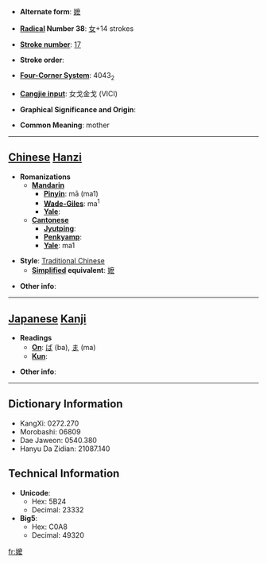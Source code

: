 * '''Alternate form''': [[嬷]]

* '''[[Wiktionary:Chinese radical index| Radical]] Number 38''': [[Wiktionary:Chinese radical index 女|女]]+14 strokes

* '''[[Wiktionary:Chinese total strokes index|Stroke number]]''': [[Wiktionary:Chinese total strokes index 17|17]]

* '''Stroke order''': 

* '''[[Wiktionary:Chinese four corner index|Four-Corner System]]''': 4043<sub>2</sub>

* '''[[Wiktionary:Chinese Cangjie index|Cangjie input]]''': 女戈金戈 (VICI)

* '''Graphical Significance and Origin''': 

* '''Common Meaning''': mother

----

== [[Chinese]] [[Hanzi]] ==

* '''Romanizations'''
** '''[[Mandarin]]'''
*** '''[[Pinyin]]''': mā (ma1)
*** '''[[Wade-Giles]]''': ma<sup>1</sup>
*** '''[[Yale]]''': 
** '''[[Cantonese]]'''
*** '''[[Jyutping]]''':
*** '''[[Penkyamp]]''': 
*** '''[[Yale]]''': ma1

* '''Style''': [[Traditional Chinese]] 
** '''[[Simplified Chinese|Simplified]] equivalent''': [[嬷]]

* '''Other info''': 

----

== [[Japanese]] [[Kanji]] ==

* '''Readings'''
** '''[[On]]''': [[ば]] (ba), [[ま]] (ma)
** '''[[Kun]]''': 

* '''Other info''':  

----

== Dictionary Information ==

* KangXi: 0272.270
* Morobashi: 06809
* Dae Jaweon: 0540.380
* Hanyu Da Zidian: 21087.140

== Technical Information ==

* '''Unicode''':
** Hex: 5B24
** Decimal: 23332
* '''Big5''':
** Hex: C0A8
** Decimal: 49320

[[fr:嬤]]